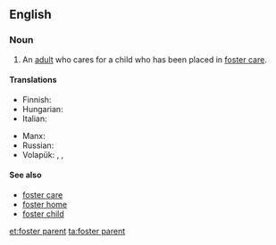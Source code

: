 ==English==

===Noun===
{{en-noun|sg=[[foster]] [[parent]]}}

# An [[adult]] who cares for a child who has been placed in [[foster care]].

====Translations====
{{trans-top|an adult who cares for a child who has been placed in foster care}}
* Finnish: {{t-|fi|kasvatusvanhempi}}
* Hungarian: {{t-|hu|nevelőszülő}}
* Italian: {{t-|it|genitore adottivo|m}}
{{trans-mid}}
* Manx: {{t-|gv|dolteyder|m}}
* Russian: {{t-|ru|приёмный родитель|m|tr=prijómnyj rodítel'|sc=Cyrl}}
* Volapük: {{qualifier|male or female}} {{t+|vo|kälan}}, {{qualifier|male}} {{t-|vo|hikälan}}, {{qualifier|female}} {{t+|vo|jikälan}}
{{trans-bottom}}

====See also====
* [[foster care]]
* [[foster home]]
* [[foster child]]

[[et:foster parent]]
[[ta:foster parent]]